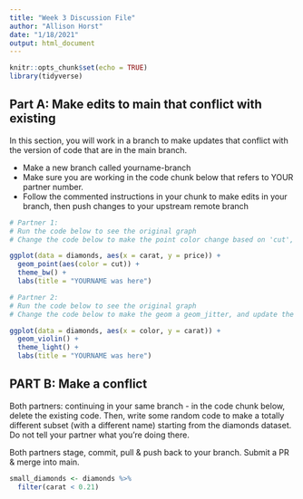 ```yaml
---
title: "Week 3 Discussion File"
author: "Allison Horst"
date: "1/18/2021"
output: html_document
---
```


```r
knitr::opts_chunk$set(echo = TRUE)
library(tidyverse)
```

## Part A: Make edits to main that conflict with existing

In this section, you will work in a branch to make updates that conflict with the version of code that are in the main branch. 

- Make a new branch called yourname-branch
- Make sure you are working in the code chunk below that refers to YOUR partner number. 
- Follow the commented instructions in your chunk to make edits in your branch, then push changes to your upstream remote branch

```r
# Partner 1: 
# Run the code below to see the original graph
# Change the code below to make the point color change based on 'cut', and update the theme to theme_bw(). Update the title to include your first name. 

ggplot(data = diamonds, aes(x = carat, y = price)) +
  geom_point(aes(color = cut)) +
  theme_bw() +
  labs(title = "YOURNAME was here")
```

```r
# Partner 2: 
# Run the code below to see the original graph
# Change the code below to make the geom a geom_jitter, and update the theme to theme_light. Update the title to include your first name. 

ggplot(data = diamonds, aes(x = color, y = carat)) +
  geom_violin() +
  theme_light() +
  labs(title = "YOURNAME was here")
```

## PART B: Make a conflict

Both partners: continuing in your same branch - in the code chunk below, delete the existing code. Then, write some random code to make a totally different subset (with a different name) starting from the diamonds dataset. Do not tell your partner what you're doing there.

Both partners stage, commit, pull & push back to your branch. Submit a PR & merge into main.

```r
small_diamonds <- diamonds %>% 
  filter(carat < 0.21)
```



